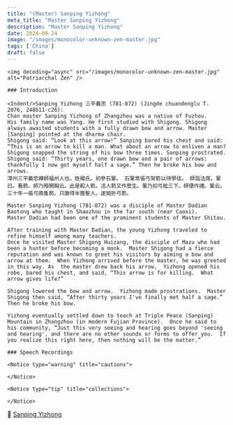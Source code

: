 ```yaml
---
title: "(Master) Sanping Yizhong"
meta_title: "Master Sanping Yizhong"
description: "Master Sanping Yizhong"
date: 2024-09-24
image: "/images/monocolor-unknown-zen-master.jpg"
tags: ['China']
draft: false
---
```


<div className="grid xl:grid-cols-8 lg:grid-cols-8 md:grid-cols-2 sm:grid-cols-2 xs:grid-cols-1 gap-8 bg-body dark:bg-darkmode-body">

  <div className="lg:col-span-3 md:col-span-1">

    <img decoding="async" src="/images/monocolor-unknown-zen-master.jpg" alt="Patriarchal Zen" />

    ### Introduction

    <Indent/>Sanping Yizhong 三平義忠 (781-872) (Jingde chuandenglu T. 2076, 248b11-c26):
    Chan master Sanping Yizhong of Zhangzhou was a native of Fuzhou.
    His family name was Yang. He first studied with Shigong. Shigong always awaited students with a fully drawn bow and arrow. Master [Sanping] pointed at the dharma chair.
    Shigong said: “Look at this arrow!” Sanping bared his chest and said: “This is an arrow to kill a man. What about an arrow to enliven a man? Shigong snapped the string of his bow three times. Sanping prostrated. Shigong said: “Thirty years, one drawn bow and a pair of arrows: thankfully I now got myself half a sage.” Then he broke his bow and arrows.
    漳州三平義忠禪師福州人也。姓楊氏。初參石鞏。 石鞏常張弓架箭以待學徒。 師詣法席。鞏曰。看箭。師乃撥開胸云。此是殺人箭。活人箭又作麼生。鞏乃扣弓絃三下。師便作禮。鞏云。三十年一張弓兩隻箭。只謝得半箇聖人。遂拗折弓箭。

    Master Sanping Yizhong (781-872) was a disciple of Master Dadian Baotong who taught in Shaozhou in the far south (near Caoxi).
    Master Dadian had been one of the prominent students of Master Shitou.

    After training with Master Dadian, the young Yizhong traveled to refine himself among many teachers.
    Once he visited Master Shigong Huizang, the disciple of Mazu who had been a hunter before becoming a monk.  Master Shigong had a fierce reputation and was known to greet his visitors by aiming a bow and arrow at them.  When Yizhong arrived before the master, he was greeted in this way. As  the master drew back his arrow,  Yizhong opened his robe, bared his chest, and said, “This arrow is for killing.  What arrow gives life?”

    Shigong lowered the bow and arrow.  Yizhong made prostrations.  Master Shigong then said, “After thirty years I've finally met half a sage.”  Then he broke his bow.

    Yizhong eventually settled down to teach at Triple Peace (Sanping) Mountain in Zhangzhou (in modern Fujian Province).  Once he said to his community, “Just this very seeing and hearing goes beyond 'seeing and hearing', and there are no other sounds or forms to offer you.  If you realize this right here, then nothing will be the matter.”
  <Indent/>

</div>

<div className="lg:col-span-5 md:col-span-1">

    ### Speech Recordings

  <Youtube client:load id="" title="" />

  <Indent/>
</div>

<div className="lg:col-span-2">

    <Notice type="warning" title="cautions">

    </Notice>

    <Notice type="tip" title="collections">

    </Notice>

  <Notice type="info" title="other info">
    🧷 <a href="https://terebess.hu/zen/shigong.html" target="_blank">Sanping Yizhong</a>
    </Notice>

</div>

</div>
